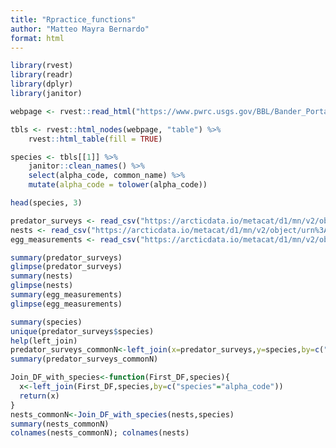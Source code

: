 ```yaml
---
title: "Rpractice_functions"
author: "Matteo Mayra Bernardo"
format: html
---
```


```r
library(rvest)
library(readr)
library(dplyr)
library(janitor)
```

```r
webpage <- rvest::read_html("https://www.pwrc.usgs.gov/BBL/Bander_Portal/login/speclist.php")

tbls <- rvest::html_nodes(webpage, "table") %>% 
    rvest::html_table(fill = TRUE)

species <- tbls[[1]] %>% 
    janitor::clean_names() %>% 
    select(alpha_code, common_name) %>% 
    mutate(alpha_code = tolower(alpha_code))

head(species, 3)
```

```r
predator_surveys <- read_csv("https://arcticdata.io/metacat/d1/mn/v2/object/urn%3Auuid%3A9ffec04c-7e2d-41dd-9e88-b6c2e8c4375e")
nests <- read_csv("https://arcticdata.io/metacat/d1/mn/v2/object/urn%3Auuid%3A982bd2fc-4edf-4da7-96ef-0d11b853102d")
egg_measurements <- read_csv("https://arcticdata.io/metacat/d1/mn/v2/object/urn%3Auuid%3A4b219711-2282-420a-b1d6-1893fe4a74a6")
```

```r
summary(predator_surveys)
glimpse(predator_surveys)
summary(nests)
glimpse(nests)
summary(egg_measurements)
glimpse(egg_measurements)
```

```r
summary(species)
unique(predator_surveys$species)
help(left_join)
predator_surveys_commonN<-left_join(x=predator_surveys,y=species,by=c("species"="alpha_code"))
summary(predator_surveys_commonN)
```

```r
Join_DF_with_species<-function(First_DF,species){
  x<-left_join(First_DF,species,by=c("species"="alpha_code"))
  return(x)
}
nests_commonN<-Join_DF_with_species(nests,species)
summary(nests_commonN)
colnames(nests_commonN); colnames(nests)
```








